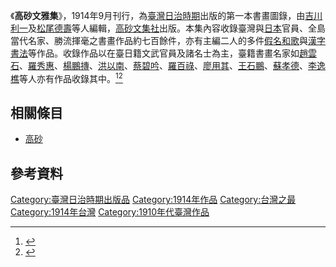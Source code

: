 {{Japanese| japanese =高砂文雅集 | kana =たかさご ぶんがしゅう | romaji =Takasago Bungashū | kyujitai = }}

《'''高砂文雅集'''》，1914年9月刊行，為[[臺灣|臺灣]][[台灣日治時期|日治時期]]出版的第一本書畫圖錄，由[[吉川利一|吉川利一]]及[[松尾德壽|松尾德壽]]等人編輯，[[高砂文集社|高砂文集社]]出版。本集內容收錄臺灣與[[日本|日本]]官員、全島當代名家、勝流揮毫之書畫作品約七百餘件，亦有主編二人的多件[[日語假名|假名]][[和歌|和歌]]與[[漢字|漢字]][[書法|書法]]等作品。收錄作品以在臺日籍文武官員及諸名士為主，臺籍書畫名家如[[趙鍾麒|趙雲石]]、[[羅秀惠|羅秀惠]]、[[楊鵬摶|楊鵬摶]]、[[洪以南|洪以南]]、[[蔡碧吟|蔡碧吟]]、[[羅百祿|羅百祿]]、[[廖用其|廖用其]]、[[王石鵬|王石鵬]]、[[蘇孝德|蘇孝德]]、[[李逸樵|李逸樵]]等人亦有作品收錄其中。<ref>{{cite web |url=http://www.ntl.edu.tw/public/Attachment/61813533792.pdf |title=日治時期臺灣出版之書畫圖錄 |accessdate= |last= |first= |author=葉碧苓 |date= |work= |publisher=國立臺灣圖書館 |archive-url=https://web.archive.org/web/20160814202848/http://www.ntl.edu.tw/public/Attachment/61813533792.pdf |archive-date=2016-08-14 |dead-url=yes }}</ref><ref>{{cite web |url=http://libwri.nhu.edu.tw:8081/Ejournal/AN01100104.pdf |title=《高砂文雅集》初探 |accessdate= |last= |first= |author=蘇英田 |date=2016 |work= |publisher=明道學術論壇 }}</ref>

==相關條目==
*[[高砂_(臺灣古名)|高砂]]

==參考資料==
{{reflist}}
{{Book-stub}}
[[Category:臺灣日治時期出版品|Category:臺灣日治時期出版品]]
[[Category:1914年作品|Category:1914年作品]]
[[Category:台灣之最|Category:台灣之最]]
[[Category:1914年台灣|Category:1914年台灣]]
[[Category:1910年代臺灣作品|Category:1910年代臺灣作品]]